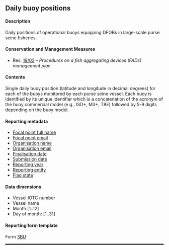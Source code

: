 ## Daily buoy positions {#BUdataset}

#### Description

Daily positions of operational buoys equipping DFOBs in large-scale purse seine fisheries.

#### Conservation and Management Measures

- Res. [19/02](https://iotc.org/cmm/resolution-1902-procedures-fish-aggregating-devices-fads-management-plan) -- _Procedures on a fish aggregating devices (FADs) management plan_

#### Contents

Single daily buoy position (latitude and longitude in decimal degrees) for each of the buoys monitored by each purse seine vessel. Each buoy is identified by its unique identifier which is a concatenation of the acronym of the buoy commercial model (e.g., ISD+, M3+, T8E) followed by 5-9 digits depending on the buoy model.

#### Reporting metadata

- [Focal point full name](#fcname)
- [Focal point email](#fcemail)
- [Organisation name](#orgname)
- [Organisation email](#orgemail)
- [Finalisation date](#findate)
- [Submission date](#subdate)
- [Reporting year](#repyear)
- [Reporting entity](#repentity)
- [Flag state](#repflagstate)

#### Data dimensions

- Vessel IOTC number
- Vessel name
- Month [1..12]
- Day of month: [1..31]

#### Reporting form template

Form [3BU](../forms/#Form_3BU)

<hr style="border:1.5px solid black">